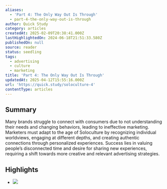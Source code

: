 ```yaml
---
aliases:
  - 'Part 4: The Only Way Out Is Through'
  - part-4-the-only-way-out-is-through
author: Quick Study
category: articles
createdAt: 2025-02-09T20:38:41.000Z
lastHighlightedOn: 2024-06-18T21:51:33.580Z
publishedOn: null
source: reader
status: seedling
tags:
  - advertising
  - culture
  - marketing
title: 'Part 4: The Only Way Out Is Through'
updatedAt: 2025-04-12T15:55:16.000Z
url: 'https://quick.study/soloculture-4'
contentType: articles
---
```

## Summary

Many brands struggle to connect with consumers due to not understanding their needs and changing behaviors, leading to ineffective marketing. Marketers must adapt to the age of Soloculture by recognizing individual worldviews, engaging at different depths, and creating authentic connections through personalized experiences. Success lies in valuing people’s disconnected time and desire for sharing new experiences, requiring a shift towards more creative and relevant advertising strategies.

## Highlights

- ![](https://images.squarespace-cdn.com/content/v1/62a783d6791ab95245363820/e6e2b322-1ca8-4106-ac83-a261a00fde38/Untitled+design+%281%29.png?format=2500w)
